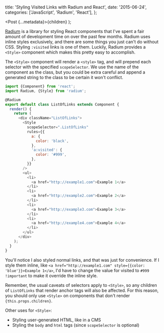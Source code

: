 
  title: 'Styling Visited Links with Radium and React',
  date: '2015-06-24',
  categories: ['JavaScript', 'Radium', 'React'],
};

  <Post {...metadata}>{children}</Post>
);

[Radium][1] is a library for styling React components that I've spent a fair amount of development time on over the past few months. Radium uses inline styles exclusively, and there are some things you just can't do without CSS. Styling `:visited` links is one of them. Luckily, Radium provides a `<Style>` component which makes this pretty easy to accomplish.

The `<Style>` component will render a `<style>` tag, and will prepend each selector with the specified `scopeSelector`. We use the name of the component as the class, but you could be extra careful and append a generated string to the class to be certain it won't conflict.

```javascript
import {Component} from 'react';
import Radium, {Style} from 'radium';

@Radium
export default class ListOfLinks extends Component {
  render() {
    return (
      <div className="ListOfLinks">
        <Style
          scopeSelector=".ListOfLinks"
          rules={{
            a: {
              color: 'black',
            },
            'a:visited': {
              color: '#999',
            },
          }}
        />
        <ul>
          <li>
            <a href="http://example1.com">Example 1</a>
          </li>
          <li>
            <a href="http://example2.com">Example 2</a>
          </li>
          <li>
            <a href="http://example3.com">Example 3</a>
          </li>
          <li>
            <a href="http://example4.com">Example 4</a>
          </li>
        </ul>
      </div>
    );
  }
}
```

You'll notice I also styled normal links, and that was just for convenience. If I style them inline, like `<a href="http://example1.com" style={{color: 'blue'}}>Example 1</a>`, I'd have to change the value for visited to `#999 !important` to make it override the inline style.

Remember, the usual caveats of selectors apply to `<Style>`, so any children of `ListOfLinks` that render anchor tags will also be affected. For this reason, you should only use `<Style>` on components that don't render `{this.props.children}`.

Other uses for `<Style>`:

- Styling user-generated HTML, like in a CMS
- Styling the `body` and `html` tags (since `scopeSelector` is optional)

[1]: https://github.com/FormidableLabs/radium
